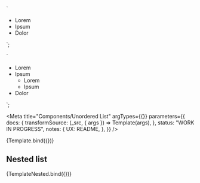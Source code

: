 <!--
@license EUPL-1.2
Copyright (c) 2021 Robbert Broersma
-->


<!-- Import component and component styles -->


<!-- Import Docs -->


  `<ul class="utrecht-unordered-list">
  <li class="utrecht-unordered-list__item">Lorem</li>
  <li class="utrecht-unordered-list__item">Ipsum</li>
  <li class="utrecht-unordered-list__item">Dolor</li>
</ul>`;

  `<ul class="utrecht-unordered-list">
  <li class="utrecht-unordered-list__item">Lorem</li>
  <li class="utrecht-unordered-list__item">Ipsum
    <ul class="utrecht-unordered-list utrecht-unordered-list--nested">
      <li class="utrecht-unordered-list__item">Lorem</li>
      <li class="utrecht-unordered-list__item">Ipsum</li>
    </ul>
  </li>
  <li class="utrecht-unordered-list__item">Dolor</li>
</ul>`;

<Meta
  title="Components/Unordered List"
  argTypes={{}}
  parameters={{
    docs: {
      transformSource: (_src, { args }) => Template(args),
    },
    status: "WORK IN PROGRESS",
    notes: {
      UX: README,
    },
  }}
/>

<Canvas>
  <Story name="Bulleted list">{Template.bind({})}</Story>
</Canvas>

## Nested list

<Canvas>
  <Story name="Nested Ordered list">{TemplateNested.bind({})}</Story>
</Canvas>
